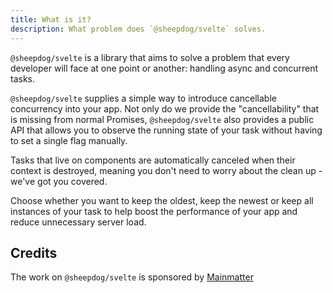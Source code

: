 ```yaml
---
title: What is it?
description: What problem does `@sheepdog/svelte` solves.
---
```



`@sheepdog/svelte` is a library that aims to solve a problem that every developer will face at one
point or another: handling async and concurrent tasks.

`@sheepdog/svelte` supplies a simple way to introduce cancellable concurrency into your app. Not
only do we provide the "cancellability" that is missing from normal Promises, `@sheepdog/svelte`
also provides a public API that allows you to observe the running state of your task without having
to set a single flag manually.

Tasks that live on components are automatically canceled when their context is destroyed, meaning
you don't need to worry about the clean up - we've got you covered.

Choose whether you want to keep the oldest, keep the newest or keep all instances of your task to
help boost the performance of your app and reduce unnecessary server load.

## Credits

The work on `@sheepdog/svelte` is sponsored by [Mainmatter](https://mainmatter.com)

<Mainmatter />
